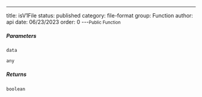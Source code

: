 ---
title: isV1File
status: published
category: file-format
group: Function
author: api
date: 06/23/2023
order: 0
---<Small>Public Function</Small>




##### Parameters


<ParametersTable>

<ParametersTableRow>
<ParametersTableName>

`data`

</ParametersTableName>
<ParametersTableDescription>

```ts
any
```



</ParametersTableDescription>
</ParametersTableRow>
</ParametersTable>

##### Returns


```ts
boolean
```


